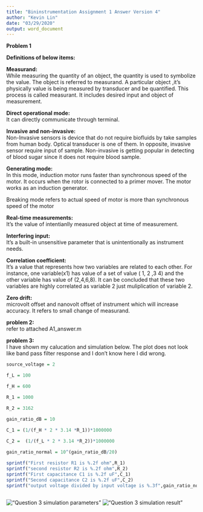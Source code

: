 ```yaml
---
title: "Bininstrumentation Assignment 1 Answer Version 4"
author: "Kevin Lin"
date: "03/29/2020"
output: word_document
---
```



**Problem 1**

**Definitions of below items:**

**Measurand:**    
While measuring the quantity of an object, the quantity is used to symbolize the value. 
The object is referred to measurand. A particular object ,it's physically value is being measured by transducer and 
be quantified. This process is called measurant. It includes desired input and object of measurement. 


**Direct operational mode:**   
It can directly communicate through terminal.


**Invasive and non-invasive:**  
Non-Invasive sensors is device that do not require biofluids by take samples from human body. Optical transducer is one of them. 
In opposite, invasive sensor require input of sample. Non-invasive is getting popular in detecting of blood sugar since it does not 
require blood sample. 


**Generating mode:**  
In this mode, induction motor runs faster than synchronous speed of the motor. It occurs when the rotor is connected to a primer mover. 
The motor works as an induction generator. 

Breaking mode refers to actual speed of motor is more than synchronous speed of the motor

	

**Real-time measurements:**   
It's the value of intentianlly measured object at time of measurement. 


**Interfering input:**   
It's a built-in unsensitive parameter that is unintentionally as instrument needs. 


**Correlation coefficient:**   
It's a value that represents how two variables are related to each other. For instance, one variable(x1) has
value of a set of value ( 1, 2 ,3 4) and the other variable has value of (2,4,6,8). It can be concluded that these two variables are 
highly correlated as variable 2 just muliplication of variable 2. 

**Zero drift:**   
microvolt offset and nanovolt offset of instrument which will increase accuracy. It refers to small change of measurand. 


**problem 2:**      
refer to attached A1_answer.m

**problem 3:**  
I have shown my calucation and simulation below. The plot does not look like band pass filter response and I don't know here I did wrong.

```r
source_voltage = 2

f_L = 100

f_H = 600

R_1 = 1000

R_2 = 3162

gain_ratio_dB = 10

C_1 = (1/(f_H * 2 * 3.14 *R_1))*1000000
 
C_2 =  (1/(f_L * 2 * 3.14 *R_2))*1000000

gain_ratio_normal = 10^(gain_ratio_dB/20)

sprintf("First resistor R1 is %.2f ohm",R_1)
sprintf("second resistor R2 is %.2f ohm",R_2)
sprintf("First capacitance C1 is %.2f uF",C_1)
sprintf("Second capacitance C2 is %.2f uF",C_2)
sprintf("output voltage divided by input voltage is %.3f",gain_ratio_normal)
  
```


!["Question 3 simulation parameters"](/Users/Kevin/Documents/MENG/Courses/UoG_Bioinstrumentation/Assignment/1/Simulation Parameter.png)
!["Question 3 simulation result"](/Users/Kevin/Documents/MENG/Courses/UoG_Bioinstrumentation/Assignment/1/Result.png)
